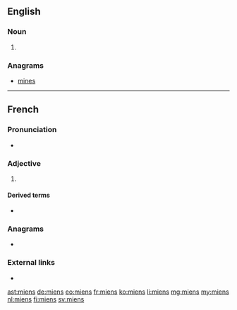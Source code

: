 ==English==

===Noun===
{{head|en|noun plural form}}

# {{plural of|mien|lang=en}}

===Anagrams===
* [[mines#English|mines]]

----

==French==

===Pronunciation===
* {{fr-IPA}}

===Adjective===
{{fr-adj-form}}

# {{lb|fr|archaic}} {{masculine plural of|lang=fr|mien||my}}

====Derived terms====
* {{l|fr|les miens||mine}}

===Anagrams===
* {{l|fr|mines}}

===External links===
* {{R:TLFi}}

[[ast:miens]]
[[de:miens]]
[[eo:miens]]
[[fr:miens]]
[[ko:miens]]
[[li:miens]]
[[mg:miens]]
[[my:miens]]
[[nl:miens]]
[[fi:miens]]
[[sv:miens]]
